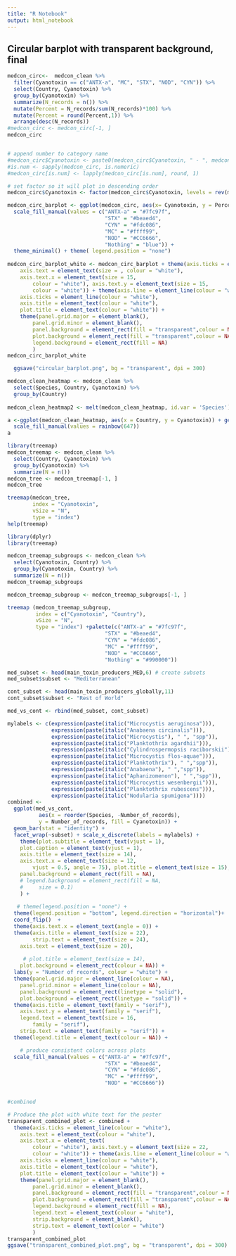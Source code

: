 ```yaml
---
title: "R Notebook"
output: html_notebook
---
```



## Circular barplot with transparent background, final
```r
medcon_circ<-  medcon_clean %>% 
  filter(Cyanotoxin == c("ANTX-a", "MC", "STX", "NOD", "CYN")) %>% 
  select(Country, Cyanotoxin) %>% 
  group_by(Cyanotoxin) %>% 
  summarize(N_records = n()) %>% 
  mutate(Percent = N_records/sum(N_records)*100) %>%
  mutate(Percent = round(Percent,1)) %>% 
  arrange(desc(N_records))
#medcon_circ <- medcon_circ[-1, ]
medcon_circ


# append number to category name
#medcon_circ$Cyanotoxin <- paste0(medcon_circ$Cyanotoxin, " - ", medcon_circ$Percent, "%")
#is.num <- sapply(medcon_circ, is.numeric)
#medcon_circ[is.num] <- lapply(medcon_circ[is.num], round, 1)

# set factor so it will plot in descending order
medcon_circ$Cyanotoxin <- factor(medcon_circ$Cyanotoxin, levels = rev(medcon_circ$Cyanotoxin))

medcon_circ_barplot <- ggplot(medcon_circ, aes(x= Cyanotoxin, y = Percent, fill = Cyanotoxin)) + geom_bar(width = 0.85, stat = "identity") + coord_polar(theta = "y") + xlab("") + ylab("") + ylim(c(0,100)) + geom_text(data = medcon_circ, hjust = 1, size = 6,colour = "white", family = "serif", aes(x = Cyanotoxin, y = 0, label = Cyanotoxin)) + 
  scale_fill_manual(values = c("ANTX-a" = "#7fc97f", 
                               "STX" = "#beaed4",
                               "CYN" = "#fdc086",
                               "MC" = "#ffff99",
                               "NOD" = "#CC6666",
                               "Nothing" = "blue")) +
  theme_minimal() + theme( legend.position = "none") 
 
medcon_circ_barplot_white <- medcon_circ_barplot + theme(axis.ticks = element_line(colour = "white"), 
    axis.text = element_text(size = , colour = "white"), 
    axis.text.x = element_text(size = 15, 
        colour = "white"), axis.text.y = element_text(size = 15, 
        colour = "white")) + theme(axis.line = element_line(colour = "white"), 
    axis.ticks = element_line(colour = "white"), 
    axis.title = element_text(colour = "white"), 
    plot.title = element_text(colour = "white")) + 
    theme(panel.grid.major = element_blank(),
        panel.grid.minor = element_blank(),
        panel.background = element_rect(fill = "transparent",colour = NA),
        plot.background = element_rect(fill = "transparent",colour = NA),
        legend.background = element_rect(fill = NA)
        )
medcon_circ_barplot_white

  ggsave("circular_barplot.png", bg = "transparent", dpi = 300)
```

```r
medcon_clean_heatmap <- medcon_clean %>% 
  select(Species, Country, Cyanotoxin) %>%
  group_by(Country)
  
medcon_clean_heatmap2 <- melt(medcon_clean_heatmap, id.var = 'Species')

a <-ggplot(medcon_clean_heatmap, aes(x = Country, y = Cyanotoxin)) + geom_tile(aes(fill= Species), colour = "red") + 
  scale_fill_manual(values = rainbow(647))
a
```



```r
library(treemap)
medcon_treemap <- medcon_clean %>% 
  select(Country, Cyanotoxin) %>% 
  group_by(Cyanotoxin) %>% 
  summarize(N = n())
medcon_tree <- medcon_treemap[-1, ]
medcon_tree

treemap(medcon_tree,
        index = "Cyanotoxin",
        vSize = "N",
        type = "index")
help(treemap)
```

```r
library(dplyr)
library(treemap)

medcon_treemap_subgroups <- medcon_clean %>% 
  select(Cyanotoxin, Country) %>% 
  group_by(Cyanotoxin, Country) %>% 
  summarize(N = n())
medcon_treemap_subgroups

medcon_treemap_subgroup <- medcon_treemap_subgroups[-1, ]

treemap (medcon_treemap_subgroup, 
         index = c("Cyanotoxin", "Country"),
         vSize = "N",
         type = "index") +palette(c("ANTX-a" = "#7fc97f", 
                               "STX" = "#beaed4",
                               "CYN" = "#fdc086",
                               "MC" = "#ffff99",
                               "NOD" = "#CC6666",
                               "Nothing" = "#990000"))
```

```r
med_subset <- head(main_toxin_producers_MED,6) # create subsets
med_subset$subset <- "Mediterranean"

cont_subset <- head(main_toxin_producers_globally,11)
cont_subset$subset <- "Rest of World"

med_vs_cont <- rbind(med_subset, cont_subset)

mylabels <- c(expression(paste(italic("Microcystis aeruginosa"))),
              expression(paste(italic("Anabaena circinalis"))),
              expression(paste(italic("Microcystis"), " ", "spp")),
              expression(paste(italic("Planktothrix agardhii"))),
              expression(paste(italic("Cylindrospermopsis raciborskii"))),
              expression(paste(italic("Microcystis flos-aquae"))),
              expression(paste(italic("Planktothrix"), " ","spp")),
              expression(paste(italic("Anabaena"), " ","spp")),
              expression(paste(italic("Aphanizomenon"), " ","spp")),
              expression(paste(italic("Microcystis wesenbergii"))),
              expression(paste(italic("Planktothrix rubescens"))),
              expression(paste(italic("Nodularia spumigena"))))
combined <- 
  ggplot(med_vs_cont, 
          aes(x = reorder(Species, -Number_of_records), 
          y = Number_of_records, fill = Cyanotoxin)) + 
  geom_bar(stat = "identity") + 
  facet_wrap(~subset) + scale_x_discrete(labels = mylabels) + 
    theme(plot.subtitle = element_text(vjust = 1), 
    plot.caption = element_text(vjust = 1), 
    axis.title = element_text(size = 14), 
    axis.text.x = element_text(size = 12, 
        vjust = 0.5, angle = 75), plot.title = element_text(size = 15), 
    panel.background = element_rect(fill = NA), 
    # legend.background = element_rect(fill = NA, 
    #     size = 0.1)
    ) + 
 
   # theme(legend.position = "none") +
  theme(legend.position = "bottom", legend.direction = "horizontal")+
  coord_flip()  + 
  theme(axis.text.x = element_text(angle = 0)) + 
  theme(axis.title = element_text(size = 22),
        strip.text = element_text(size = 24), 
    axis.text = element_text(size = 20), 
   
     # plot.title = element_text(size = 14), 
    plot.background = element_rect(colour = NA)) +
  labs(y = "Number of records", colour = "white") + 
  theme(panel.grid.major = element_line(colour = NA), 
    panel.grid.minor = element_line(colour = NA), 
    panel.background = element_rect(linetype = "solid"), 
    plot.background = element_rect(linetype = "solid")) +
  theme(axis.title = element_text(family = "serif"), 
    axis.text.y = element_text(family = "serif"), 
    legend.text = element_text(size = 16, 
        family = "serif"),
    strip.text = element_text(family = "serif")) +
  theme(legend.title = element_text(colour = NA)) +

    # produce consistent colors across plots
  scale_fill_manual(values = c("ANTX-a" = "#7fc97f", 
                               "STX" = "#beaed4",
                               "CYN" = "#fdc086",
                               "MC" = "#ffff99",
                               "NOD" = "#CC6666"))


#combined 

# Produce the plot with white text for the poster
transparent_combined_plot <- combined +
  theme(axis.ticks = element_line(colour = "white"), 
    axis.text = element_text(colour = "white"), 
    axis.text.x = element_text( 
        colour = "white"), axis.text.y = element_text(size = 22, 
        colour = "white")) + theme(axis.line = element_line(colour = "white"), 
    axis.ticks = element_line(colour = "white"), 
    axis.title = element_text(colour = "white"), 
    plot.title = element_text(colour = "white")) + 
    theme(panel.grid.major = element_blank(),
        panel.grid.minor = element_blank(),
        panel.background = element_rect(fill = "transparent",colour = NA),
        plot.background = element_rect(fill = "transparent",colour = NA),
        legend.background = element_rect(fill = NA),
        legend.text = element_text(colour = "white"),
        strip.background = element_blank(),
        strip.text = element_text(color = "white")
        )
transparent_combined_plot
ggsave("transparent_combined_plot.png", bg = "transparent", dpi = 300)
```


